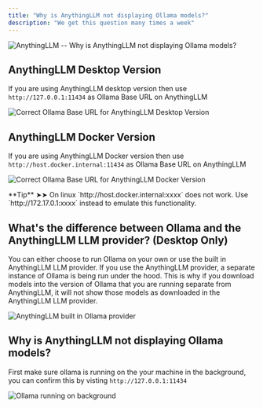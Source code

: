 ```yaml
---
title: "Why is AnythingLLM not displaying Ollama models?"
description: "We get this question many times a week"
---
```



<Image
  src="/images/faq/ollama-models-not-loading/header-image.png"
  height={1080}
  width={1920}
  quality={100}
  alt="AnythingLLM -- Why is AnythingLLM not displaying Ollama models?"
/>

## AnythingLLM Desktop Version

If you are using AnythingLLM desktop version then use `http://127.0.0.1:11434` as Ollama Base URL on AnythingLLM

<Image
  src="/images/faq/ollama-models-not-loading/ollama-correct-url.png"
  height={1080}
  width={1920}
  quality={100}
  alt="Correct Ollama Base URL for AnythingLLM Desktop Version"
/>

## AnythingLLM Docker Version

If you are using AnythingLLM Docker version then use `http://host.docker.internal:11434` as Ollama Base URL on AnythingLLM

<Image
  src="/images/faq/ollama-models-not-loading/ollama-correct-url-docker.png"
  height={1080}
  width={1920}
  quality={100}
  alt="Correct Ollama Base URL for AnythingLLM Docker Version"
/>

<Callout type="info" emoji="️💡">
  **Tip** ➤➤ On linux `http://host.docker.internal:xxxx` does not work. Use
  `http://172.17.0.1:xxxx` instead to emulate this functionality.
</Callout>

## What's the difference between Ollama and the AnythingLLM LLM provider? (Desktop Only)

You can either choose to run Ollama on your own or use the built in AnythingLLM LLM provider. If you use the AnythingLLM provider, a separate instance of Ollama is being run under the hood. This is why if you download models into the version of Ollama that you are running separate from AnythingLLM, it will not show those models as downloaded in the AnythingLLM LLM provider.

<Image
  src="/images/faq/ollama-models-not-loading/anythingllm-ollama-provider.png"
  height={1080}
  width={1920}
  quality={100}
  alt="AnythingLLM built in Ollama provider"
/>

## Why is AnythingLLM not displaying Ollama models?

First make sure ollama is running on the your machine in the background, you can confirm this by visting `http://127.0.0.1:11434`

<Image
  src="/images/faq/ollama-models-not-loading/ollama-running.png"
  height={1080}
  width={1920}
  quality={100}
  alt="Ollama running on background"
/>

